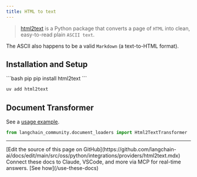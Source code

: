 ```yaml
---
title: HTML to text
---
```


>[html2text](https://github.com/Alir3z4/html2text/) is a Python package that converts a page of `HTML` into clean, easy-to-read plain `ASCII text`.

The ASCII also happens to be a valid `Markdown` (a text-to-HTML format).

## Installation and Setup

<CodeGroup>
```bash pip
pip install html2text
```

```bash uv
uv add html2text
```
</CodeGroup>

## Document Transformer

See a [usage example](/oss/python/integrations/document_transformers/html2text).

```python
from langchain_community.document_loaders import Html2TextTransformer
```

---

<Callout icon="pen-to-square" iconType="regular">
    [Edit the source of this page on GitHub](https://github.com/langchain-ai/docs/edit/main/src/oss/python/integrations/providers/html2text.mdx)
</Callout>
<Tip icon="terminal" iconType="regular">
    Connect these docs to Claude, VSCode, and more via MCP for    real-time answers. [See how](/use-these-docs)
</Tip>
